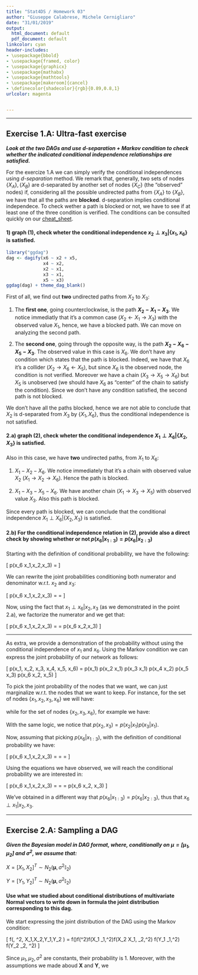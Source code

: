 ```yaml
---
title: "Stat4DS / Homework 03"
author: "Giuseppe Calabrese, Michele Cernigliaro"
date: "31/01/2019"
output:
  html_document: default
  pdf_document: default
linkcolor: cyan
header-includes:
- \usepackage{bbold}
- \usepackage{framed, color}
- \usepackage{graphicx}
- \usepackage{mathabx}
- \usepackage{mathtools}
- \usepackage[makeroom]{cancel}
- \definecolor{shadecolor}{rgb}{0.89,0.8,1}
urlcolor: magenta


---
```


---------------

Exercise 1.A: Ultra-fast exercise
----------


***Look at the two DAGs and use d-separation + Markov condition to check whether the indicated conditional independence relationships are satisfied.***

For the exercize 1.A we can simply verify the conditional independences using *d-separation* method. We remark that, generally, two sets of nodes $\{X_A\}, \{X_B\}$ are d-separated by another set of nodes $\{X_C\}$ (the "observed" nodes) if, considering all the possible undirected paths from $\{X_A\}$ to $\{X_B\}$, we have that all the paths are **blocked**. d-separation implies conditional independece. To check wether a path is blocked or not, we have to see if at least one of the three condition is verified. The conditions can be consulted quickly on our [cheat_sheet](https://elearning.uniroma1.it/pluginfile.php/588226/mod_assign/intro/cheat_sheet_complete_v2.pdf).

#### 1) graph (1), check wheter the conditional independence $x_2 \perp x_3 \lvert \{x_1,x_6\}$ is satisfied.

```r
library("ggdag")
dag <- dagify(x6 ~ x2 + x5,
              x4 ~ x2,
              x2 ~ x1,
              x3 ~ x1,
              x5 ~ x3)
ggdag(dag) + theme_dag_blank()
```

First of all, we find out **two** undirected paths from $X_2$ to $X_3$:

1. The **first one**, going counterclockwise, is the path **$X_2 - X_1 - X_3$**. We notice immediatly that it's a common case ($X_2 \leftarrow X_1 \rightarrow X_3$) with the observed value $X_1$, hence, we have a blocked path. We can move on analyzing the second path.


2. The **second one**, going through the opposite way, is the path **$X_2 - X_6 - X_5 - X_3$**. The observed value in this case is $X_6$. We don't have any condition which states that the path is blocked. Indeed, we have that $X_6$ it's a collider ($X_2 \rightarrow X_6 \leftarrow X_5$), but since $X_6$ is the observed node, the condition is not verified. Moreover we have a chain ($X_3 \rightarrow X_5 \rightarrow X_6$) but $X_5$ is unobserved (we should have $X_6$ as "center" of the chain to satisfy the condition). Since we don't have any condition satisfied, the second path is not blocked.

We don't have all the paths blocked, hence we are not able to conclude that $X_2$ is d-separated from $X_3$ by $\{X_1,X_6\}$, thus the conditional independence is not satisfied.




#### 2.a) graph (2), check wheter the conditional independence $X_1 \perp X_6 \lvert \{X_2,X_3\}$ is satisfied.

Also in this case, we have **two** undirected paths, from $X_1$ to $X_6$:

1. $X_1 - X_2 - X_6$. We notice immediately that it's a chain with observed value $X_2$ ($X_1 \rightarrow X_2 \rightarrow X_6$). Hence the path is blocked.

2. $X_1 - X_3 - X_5 - X_6$. We have another chain ($X_1 \rightarrow X_3 \rightarrow X_5$) with observed value $X_3$. Also this path is blocked.

Since every path is blocked, we can conclude that the conditional independence $X_1 \perp X_6 \lvert \{X_2,X_3\}$ is satisfied.

#### 2.b) For the conditional independence relation in (2), provide also a direct check by showing whether or not $p(x_6 \lvert x_{1:3}) = p(x_6 \lvert x_{2:3}$)

Starting with the definition of conditional probability, we have the following:

\[
p(x_6 \lvert x_1,x_2,x_3) = \frac{p(x_1,x_2,x_3,x_6)}{p(x_1,x_2,x_3)}
\]

We can rewrite the joint probabilities conditioning both numerator and denominator w.r.t. $x_2$ and $x_3$:

\[
p(x_6 \lvert x_1,x_2,x_3) = \frac{p(x_1,x_6 \lvert x_2,x_3) \cdot p(x_2, x_3)}{p(x_1\lvert x_2,x_3) \cdot p(x_2, x_3)} = \frac{p(x_1,x_6 \lvert x_2,x_3) }{p(x_1\lvert x_2,x_3)}
\]

Now, using the fact that $x_1 \perp x_6 \lvert  x_2, x_3$ (as we demonstrated in the point 2.a), we factorize the numerator and we get that:

\[
p(x_6 \lvert  x_1,x_2,x_3) = \frac{p(x_1 \lvert  x_2,x_3) \cdot p(x_6 \lvert  x_2,x_3)}{p(x_1\lvert x_2,x_3)} = p(x_6 \lvert  x_2,x_3)
\]


---

As extra, we provide a demonstration of the probability without using the conditional independence of $x_1$ and $x_6$.
Using the Markov condition we can express the joint probability of our network as follows:

\[
p(x_1, x_2, x_3, x_4, x_5, x_6) = p(x_1) p(x_2 \lvert x_1) p(x_3 \lvert x_1) p(x_4 \lvert x_2) p(x_5 \lvert x_3) p(x_6 \lvert x_2, x_5)
\]

To pick the joint probability of the nodes that we want, we can just marginalize w.r.t. the nodes that we want to keep. For instance, for the set of nodes $\{x_1,x_2,x_3, x_6\}$ we will have:

\begin{equation} 
\begin{split}
p(x_1, x_2, x_3, x_6) & = \sum_{x_4} \sum_{x_5} p(x_1) p(x_2 \lvert x_1) p(x_3 \lvert  x_1) p(x_4 \lvert x_2) p(x_5 \lvert x_3) p(x_6 \lvert x_2, x_5) \\
& = p(x_1) p(x_2  \lvert x_1) p(x_3  \lvert  x_1) \sum_{x_4} p(x_4 \lvert x_2) \sum_{x_5} p(x_5 \lvert x_3) p(x_6 \lvert x_2, x_5) \\
& = p(x_1) p(x_2  \lvert  x_1) p(x_3  \lvert  x_1) p(x_6  \lvert  x_2, x_5)
\end{split}
\end{equation}

while for the set of nodes $\{x_2, x_3, x_6\}$, for example we have:

\begin{equation} 
\begin{split}
p( x_2, x_3, x_6) & = \sum_{x_1} \sum_{x_4} \sum_{x_5} p(x_1) p(x_2  \lvert x_1) p(x_3  \lvert  x_1) p(x_4 \lvert x_2) p(x_5 \lvert x_3) p(x_6 \lvert x_2, x_5) \\
& = \sum_{x_1} p(x_1) \cdot p(x_2  \lvert x_1) p(x_3  \lvert  x_1) \sum_{x_4} p(x_4 \lvert x_2) \sum_{x_5} p(x_5 \lvert x_3) p(x_6 \lvert x_2, x_5) \\
& = p(x_2  \lvert  x_1) p(x_3  \lvert  x_1) p(x_6  \lvert  x_2, x_5)
\end{split}
\end{equation}

With the same logic, we notice that $p(x_2,x_3) = p(x_2  \lvert  x_1) p(x_3  \lvert  x_1)$. 

Now, assuming that picking $p(x_6  \lvert  x_{1:3})$, with the definition of conditional probability we have:

\[
p(x_6  \lvert  x_1,x_2,x_3) = \frac{p(x_1,x_2,x_3,x_6)}{p(x_1,x_2,x_3)} = \frac{p(x_1) p(x_2  \lvert  x_1) p(x_3  \lvert  x_1) p(x_6  \lvert  x_2, x_5)}{p(x_1) p(x_2  \lvert  x_1) p(x_3  \lvert  x_1)} = \frac{p(x_2  \lvert  x_1) p(x_3  \lvert  x_1) p(x_6  \lvert  x_2, x_5)}{p(x_2  \lvert  x_1) p(x_3  \lvert  x_1)}
\]

Using the equations we have observed, we will reach the conditional probability we are interested in:

\[
p(x_6  \lvert  x_1,x_2,x_3) = \frac{p(x_2  \lvert  x_1) p(x_3  \lvert  x_1) p(x_6  \lvert  x_2, x_5)}{p(x_2  \lvert  x_1) p(x_3  \lvert  x_1)} = \frac{p(x_2,x_3,x_6)}{p(x_2,x_3)} = p(x_6  \lvert  x_2, x_3)
\]

We've obtained in a different way that $p(x_6  \lvert  x_{1:3}) = p(x_6 \lvert x_{2:3})$, thus that $x_6 \perp x_1  \lvert  x_2, x_3$.

---------------

Exercise 2.A: Sampling a DAG
----------
***Given the Bayesian model in DAG format, where, conditionally on $\boldsymbol{\mu} = [\mu_1, \mu_2]$ and $\sigma^2$, we assume that:***

$X = [X_1, X_2]^T \sim N_2(\boldsymbol{\mu}, \sigma^2 \mathbb{I}_2)$

$Y = [Y_1, Y_2]^T \sim N_2(\boldsymbol{\mu}, \sigma^2 \mathbb{I}_2)$

#### Use what we studied about conditional distributions of multivariate Normal vectors to write down in formula the joint distribution corresponding to this dag.

We start expressing the joint distribution of the DAG using the Markov condition:

\[
f(\boldsymbol{\mu}, \sigma^2, X_1,X_2,Y_1,Y_2 ) = f(\boldsymbol{\mu})f(\sigma^2)f(X_1  \lvert  \mu_1,\sigma^2)f(X_2  \lvert  X_1, \mu_2,\sigma^2) f(Y_1  \lvert  \mu_1,\sigma^2) f(Y_2  \lvert  \mu_2, \sigma^2)
\]

Since $\mu_1, \mu_2, \sigma^2$ are constants, their probability is 1. Moreover, with the assumptions we made aboud $\boldsymbol{X}$ and $\boldsymbol{Y}$, we 
